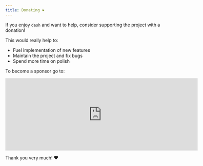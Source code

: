 ```yaml
---
title: Donating ❤️
---
```


If you enjoy `dash` and want to help, consider supporting the project with a donation!

This would really help to:

- Fuel implementation of new features
- Maintain the project and fix bugs
- Spend more time on polish

To become a sponsor go to:

<iframe
  src="https://github.com/sponsors/dlvhdr/card"
  title="Sponsor dlvhdr"
  height="225"
  width="600"
  style="border: 0;"
></iframe>

Thank you very much! ❤️
